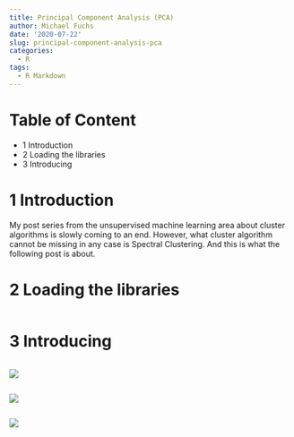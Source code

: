 ```yaml
---
title: Principal Component Analysis (PCA)
author: Michael Fuchs
date: '2020-07-22'
slug: principal-component-analysis-pca
categories:
  - R
tags:
  - R Markdown
---
```




# Table of Content

+ 1 Introduction
+ 2 Loading the libraries
+ 3 Introducing 







# 1 Introduction

My post series from the unsupervised machine learning area about cluster algorithms is slowly coming to an end.
However, what cluster algorithm cannot be missing in any case is Spectral Clustering.
And this is what the following post is about.


# 2 Loading the libraries


```r

```


# 3 Introducing



























```r

```

![](/post/2020-07-22-principal-component-analysis-pca_files/p55p.png)







































```r

```

![](/post/2020-07-22-principal-component-analysis-pca_files/p55p.png)
































```r

```

![](/post/2020-07-22-principal-component-analysis-pca_files/p55p.png)

